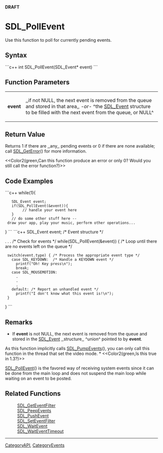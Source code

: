 <!-- pragma section-numbers off -->
<!-- pragma disable-camelcase -->
'''DRAFT'''

= SDL_PollEvent =
Use this function to poll for currently pending events.


== Syntax ==
```c++
int SDL_PollEvent(SDL_Event* event)
```

== Function Parameters ==
{|
|'''event'''
|,,if not NULL, the next event is removed from the queue and stored in that area,, ''-or-'' ^the [[SDL_Event]] structure to be filled with the next event from the queue, or NULL^
|}

== Return Value ==
Returns 1 if there are ,,any,, pending events or 0 if there are none available; call [[SDL_GetError]]() for more information.  

<<Color2(green,Can this function produce an error or only 0?  Would you still call the error function?)>>

== Code Examples ==
```c++
while(1){
    SDL_Event event;
    if(SDL_PollEvent(&event)){
         // handle your event here
    }
    // do some other stuff here -- draw your app, play your music, perform other operations...
}
```
```c++
SDL_Event event; /* Event structure */

.
.
.
/* Check for events */
while(SDL_PollEvent(&event)) {  /* Loop until there are no events left on the queue */
  switch(event.type) { /* Process the appropriate event type */
    case SDL_KEYDOWN:  /* Handle a KEYDOWN event */
      printf("Oh! Key press\n");
      break;
    case SDL_MOUSEMOTION:
      .
      .
      .
    default: /* Report an unhandled event */
      printf("I don't know what this event is!\n");
  }
}
```

== Remarks ==
*If '''event''' is not NULL, the next event is removed from the queue and stored in the [[SDL_Event]] ,,structure,, ^union^ pointed to by '''event'''.

As this function implicitly calls [[SDL_PumpEvents]](), you can only call this function in the thread that set the video mode. *  <<Color2(green,Is this true in 1.3?)>>

[[SDL_PollEvent]]() is the favored way of receiving system events since it can be done from the main loop and does not suspend the main loop while waiting on an event to be posted.

== Related Functions ==
:[[SDL_GetEventFilter]]
:[[SDL_PeepEvents]]
:[[SDL_PushEvent]]
:[[SDL_SetEventFilter]]
:[[SDL_WaitEvent]]
:[[SDL_WaitEventTimeout]]

----
[[CategoryAPI]], [[CategoryEvents]]
